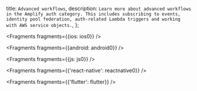   title: `Advanced workflows`,
  description: `Learn more about advanced workflows in the Amplify auth category. This includes subscribing to events, identity pool federation, auth-related Lambda triggers and working with AWS service objects.`,
};


<Fragments fragments={{ios: ios0}} />


<Fragments fragments={{android: android0}} />


<Fragments fragments={{js: js0}} />


<Fragments fragments={{'react-native': reactnative0}} />


<Fragments fragments={{'flutter': flutter}} />
